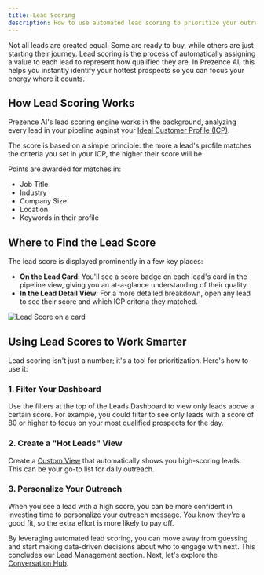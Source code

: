 ```yaml
---
title: Lead Scoring
description: How to use automated lead scoring to prioritize your outreach.
---
```


Not all leads are created equal. Some are ready to buy, while others are just starting their journey. Lead scoring is the process of automatically assigning a value to each lead to represent how qualified they are. In Prezence AI, this helps you instantly identify your hottest prospects so you can focus your energy where it counts.

## How Lead Scoring Works

Prezence AI's lead scoring engine works in the background, analyzing every lead in your pipeline against your [Ideal Customer Profile (ICP)](/user-guides/account-setup/ideal-customer-profile). 

The score is based on a simple principle: the more a lead's profile matches the criteria you set in your ICP, the higher their score will be.

Points are awarded for matches in:
- Job Title
- Industry
- Company Size
- Location
- Keywords in their profile

## Where to Find the Lead Score

The lead score is displayed prominently in a few key places:

- **On the Lead Card**: You'll see a score badge on each lead's card in the pipeline view, giving you an at-a-glance understanding of their quality.
- **In the Lead Detail View**: For a more detailed breakdown, open any lead to see their score and which ICP criteria they matched.

<img src="/path/to/lead-score-screenshot.png" alt="Lead Score on a card" />

## Using Lead Scores to Work Smarter

Lead scoring isn't just a number; it's a tool for prioritization. Here's how to use it:

### 1. Filter Your Dashboard

Use the filters at the top of the Leads Dashboard to view only leads above a certain score. For example, you could filter to see only leads with a score of 80 or higher to focus on your most qualified prospects for the day.

### 2. Create a "Hot Leads" View

Create a [Custom View](/user-guides/lead-management/leads-dashboard) that automatically shows you high-scoring leads. This can be your go-to list for daily outreach.

### 3. Personalize Your Outreach

When you see a lead with a high score, you can be more confident in investing time to personalize your outreach message. You know they're a good fit, so the extra effort is more likely to pay off.

By leveraging automated lead scoring, you can move away from guessing and start making data-driven decisions about who to engage with next. This concludes our Lead Management section. Next, let's explore the [Conversation Hub](/user-guides/engagement-conversations/conversation-hub).
